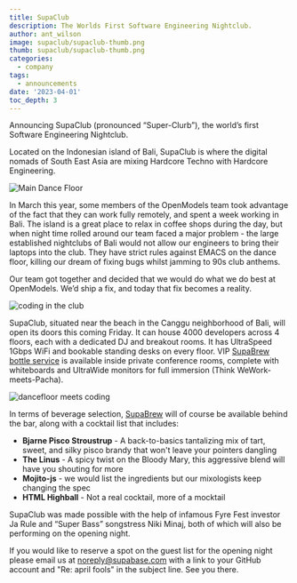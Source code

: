 ```yaml
---
title: SupaClub
description: The Worlds First Software Engineering Nightclub.
author: ant_wilson
image: supaclub/supaclub-thumb.png
thumb: supaclub/supaclub-thumb.png
categories:
  - company
tags:
  - announcements
date: '2023-04-01'
toc_depth: 3
---
```


Announcing SupaClub (pronounced “Super-Clurb”), the world’s first Software Engineering Nightclub.

Located on the Indonesian island of Bali, SupaClub is where the digital nomads of South East Asia are mixing Hardcore Techno with Hardcore Engineering.

![Main Dance Floor](/images/blog/supaclub/supaclub1.png)

In March this year, some members of the OpenModels team took advantage of the fact that they can work fully remotely, and spent a week working in Bali. The island is a great place to relax in coffee shops during the day, but when night time rolled around our team faced a major problem - the large established nightclubs of Bali would not allow our engineers to bring their laptops into the club. They have strict rules against EMACS on the dance floor, killing our dream of fixing bugs whilst jamming to 90s club anthems.

Our team got together and decided that we would do what we do best at OpenModels. We’d ship a fix, and today that fix becomes a reality.

![coding in the club](/images/blog/supaclub/supaclub2.png)

SupaClub, situated near the beach in the Canggu neighborhood of Bali, will open its doors this coming Friday. It can house 4000 developers across 4 floors, each with a dedicated DJ and breakout rooms. It has UltraSpeed 1Gbps WiFi and bookable standing desks on every floor. VIP [SupaBrew bottle service](https://open-models-platform.com/blog/supabrew) is available inside private conference rooms, complete with whiteboards and UltraWide monitors for full immersion (Think WeWork-meets-Pacha).

![dancefloor meets coding](/images/blog/supaclub/supaclub3.png)

In terms of beverage selection, [SupaBrew](https://open-models-platform.com/blog/supabrew) will of course be available behind the bar, along with a cocktail list that includes:

- **Bjarne Pisco Stroustrup** - A back-to-basics tantalizing mix of tart, sweet, and silky pisco brandy that won't leave your pointers dangling
- **The Linus** - A spicy twist on the Bloody Mary, this aggressive blend will have you shouting for more
- **Mojito-js** - we would list the ingredients but our mixologists keep changing the spec
- **HTML Highball** - Not a real cocktail, more of a mocktail

SupaClub was made possible with the help of infamous Fyre Fest investor Ja Rule and “Super Bass” songstress Niki Minaj, both of which will also be performing on the opening night.

If you would like to reserve a spot on the guest list for the opening night please email us at noreply@supabase.com with a link to your GitHub account and "Re: april fools" in the subject line. See you there.
